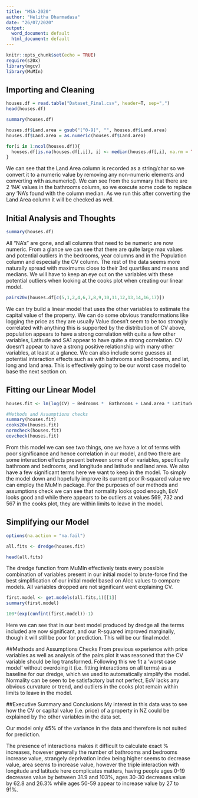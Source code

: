 ---
title: "MSA-2020"
author: "Helitha Dharmadasa"
date: "26/07/2020"
output:
  word_document: default
  html_document: default
---

```{r setup, include=FALSE}
knitr::opts_chunk$set(echo = TRUE)
require(s20x)
library(mgcv)
library(MuMIn)
```

## Importing and Cleaning

```{r}
houses.df = read.table("Dataset_Final.csv", header=T, sep=",")
head(houses.df)
```


```{r}
summary(houses.df)

houses.df$Land.area = gsub("[^0-9]", "", houses.df$Land.area)
houses.df$Land.area = as.numeric(houses.df$Land.area)

for(i in 1:ncol(houses.df)){
  houses.df[is.na(houses.df[,i]), i] <- median(houses.df[,i], na.rm = TRUE)
}
```
We can see that the Land Area column is recorded as a string/char so we convert it to a numeric value by removing any non-numeric elements and converting with as.numeric(). We can see from the summary that there are 2 'NA' values in the bathrooms column, so we execute some code to replace any 'NA's found with the column median. As we run this after converting the Land Area column it will be checked as well. 


## Initial Analysis and Thoughts
```{r}
summary(houses.df)

```
All "NA's" are gone, and all columns that need to be numeric are now numeric. From a glance we can see that there are quite large max values and potential outliers in the bedrooms, year columns and in the Population column and especially the CV column. The rest of the data seems more naturally spread with maximums close to their 3rd quartiles and means and medians. We will have to keep an eye out on the variables with these potential outliers when looking at the cooks plot when creating our linear model.

```{r}
pairs20x(houses.df[c(5,1,2,4,6,7,8,9,10,11,12,13,14,16,17)])

```

We can try build a linear model that uses the other variables to estimate the capital value of the property. We can do some obvious transformations like logging the price as they are usually  Value doesn't seem to be too strongly correlated with anything this is supported by the distribution of CV above, population appears to have a strong correlation with quite a few other variables, Latitude and SA1 appear to have quite a strong correlation. CV doesn't appear to have a strong positive relationship with many other variables, at least at a glance. We can also include some guesses at potential interaction effects such as with bathrooms and bedrooms, and lat, long and land area. This is effectively going to be our worst case model to base the next section on.

## Fitting our Linear Model
```{r}
houses.fit <- lm(log(CV) ~ Bedrooms *  Bathrooms + Land.area * Latitude * Longitude + SA1 + X0.19.years + X20.29.years + X30.39.years + X40.49.years + X50.59.years + X60..years + Population + Deprivation.Index, data=houses.df)

#Methods and Assumptions checks
summary(houses.fit)
cooks20x(houses.fit)
normcheck(houses.fit)
eovcheck(houses.fit)

```

From this model we can see two things, one we have a lot of terms with poor significance and hence correlation in our model, and two there are some interaction effects present between some of or variables, specifically bathroom and bedrooms, and longitude and latitude and land area. We also have a few significant terms here we want to keep in the model. To simply the model down and hopefully improve its current poor R-squared value we can employ the MuMIn package. For the purposes of our methods and assumptions check we can see that normality looks good enough, EoV looks good and while there appears to be outliers at values 569, 732 and 567 in the cooks plot, they are within limits to leave in the model.

## Simplifying our Model

```{r}
options(na.action = "na.fail")

all.fits <- dredge(houses.fit)

head(all.fits)

```
The dredge function from MuMIn effectively tests every possible combination of variables present in our initial model to brute-force find the best simplification of our initial model based on AIcc values to compare models. All variables dropped are not significant went explaining CV.


```{r}
first.model <- get.models(all.fits,1)[[1]]
summary(first.model)

100*(exp(confint(first.model))-1)
```
Here we can see that in our best model produced by dredge all the terms included are now significant, and our R-squared improved marginally, though it will still be poor for prediction. This will be our final model.

##Methods and Assumptions Checks
From previous experience with price variables as well as analysis of the pairs plot it was reasoned that the CV variable should be log transformed. Following this we fit a 'worst case model' without overdoing it (i.e. fitting interactions on all terms) as a baseline for our dredge, which we used to automatically simplify the model. Normality can be seen to be satisfactory but not perfect, EoV lacks any obvious curvature or trend, and outliers in the cooks plot remain within limits to leave in the model.

##Executive Summary and Conclusions
My interest in this data was to see how the CV or capital value (i.e. price) of a property in NZ could be explained by the other variables in the data set.

Our model only 45% of the variance in the data and therefore is not suited for prediction.

The presence of interactions makes it difficult to calculate exact % increases, however generally the number of bathrooms and bedrooms increase value, strangely deprivation index being higher seems to decrease value, area seems to increase value, however the triple interaction with longitude and latitude here complicates matters, having people ages 0-19 decreases value by between 31.9 and 103%, ages 30-30 decreases value by 62.8 and 26.3% while ages 50-59 appear to increase value by 27 to 91%.













